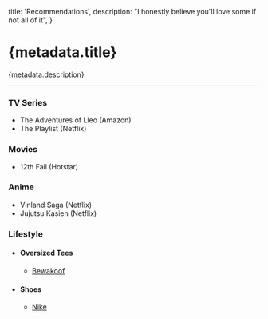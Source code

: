 
  title: 'Recommendations',
  description: "I honestly believe you'll love some if not all of it",
}

# {metadata.title}

{metadata.description}

---

### TV Series

- The Adventures of Lleo (Amazon)
- The Playlist (Netflix)

### Movies

- 12th Fail (Hotstar)

### Anime

- Vinland Saga (Netflix)
- Jujutsu Kasien (Netflix)

### Lifestyle

- #### Oversized Tees
  - [<p className="flex gap-1">Bewakoof<ArrowUpRight className="mt-0.5 h-4 w-4 text-blue-600" /></p>](https://www.bewakoof.com/)
- #### Shoes
  - [<p className="flex gap-1">Nike<ArrowUpRight className="mt-0.5 h-4 w-4 text-blue-600" /></p>](https://www.nike.com/)

